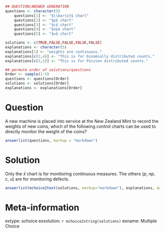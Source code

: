 ```r
## QUESTION/ANSWER GENERATION
questions <- character(5)
    questions[1] <- "$\\bar{x}$ chart"
    questions[2] <- "$p$ chart"
    questions[3] <- "$c$ chart"
    questions[4] <- "$np$ chart"
    questions[5] <- "$u$ chart"

solutions <- c(TRUE,FALSE,FALSE,FALSE,FALSE)
explanations <- character(5)
explanations[1] <- "weights are continuous."
explanations[c(2,4)] <- "This is for binomially distributed counts."
explanations[c(3,5)] <- "This is for Poisson distributed counts."

## permute order of solutions/questions
Order <- sample(1:5)
questions <- questions[Order]
solutions <- solutions[Order]
explanations <- explanations[Order]  
```

Question
========

A new machine is placed into service at the New Zealand Mint to record 
the weights of new coins, which of the following control charts can be
used to directly monitor the weight of the coins?

```r
answerlist(questions, markup = "markdown")
```

Solution
========

Only the $\bar{x}$ chart is for monitoring continuous measures. The others ($p$, $np$, $c$, $u$) are for monitoring defects.

```r
answerlist(mchoice2text(solutions, markup="markdown"), explanations, markup = "markdown")
```

Meta-information
================

extype: schoice
exsolution: `r mchoice2string(solutions)`
exname: Multiple Choice
